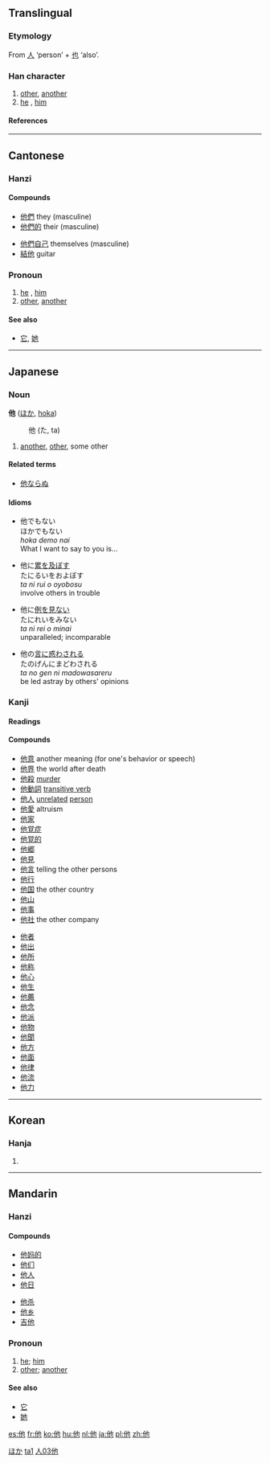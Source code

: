 {{zh-hanzi|{{zh-lookup|他}}}}
==Translingual==
{{stroke order|type=animate}}

===Etymology===
From [[人]] ‘person’ + [[也]] ‘also’.

===Han character===
{{Han char|rn=9|rad=人|as=03|sn=5|four=2421<sub>2</sub>|canj=人心木 (OPD)}}

# [[other]], [[another]]
# [[he]] , [[him]]

====References====
{{Han ref|kx=0092.090|dkj=00370|dj=0195.120|hdz=10115.060|uh=4ED6|ud=20182|bh=A54C|bd=42316}}

----

==Cantonese==

===Hanzi===
{{yue-hanzi|jyut=taa1|y=ta1}}

====Compounds====
{{top2}}
* [[他們]] they (masculine)
* [[他們的]] their (masculine)
{{mid2}}
* [[他們自己]] themselves (masculine)
* [[結他]] guitar
{{bottom}}

===Pronoun===
{{infl|yue|pronoun|sc=Hani}}{{zh-attention|needs inflection template}}

# [[he]] , [[him]]
# [[other]], [[another]]

====See also====
* [[它]], [[她]]

----

==Japanese==

===Noun===
'''他''' ([[ほか]], [[hoka]])
: 他 (た, ta)

# [[another]], [[other]], some other

====Related terms====
* [[他ならぬ]]

====Idioms====
* 他でもない<br>ほかでもない<br>''hoka demo nai''<br>What I want to say to you is...

* 他に[[累]]を[[及ぼす]]<br>たにるいをおよぼす<br>''ta ni rui o oyobosu''<br>involve others in trouble

* 他に[[例]]を[[見る|見ない]]<br>たにれいをみない<br>''ta ni rei o minai''<br>unparalleled; incomparable

* 他の[[言]]に[[惑う|惑わされる]]<br>たのげんにまどわされる<br>''ta no gen ni madowasareru''<br>be led astray by others' opinions

===Kanji===
{{ja-kanji|grade=3|rs=人03}}

====Readings====
{{ja-readings|on=[[た]] ([[ta]])|kun=[[ほか]] ([[hoka]])}}

====Compounds====
{{top2}}
* [[他意]] another meaning (for one's behavior or speech)
* [[他界]] the world after death
* [[他殺]] [[murder]]
* [[他動詞]] [[transitive verb]]
* [[他人]] [[unrelated]] [[person]]
* [[他愛]] altruism
* [[他家]]
* [[他覚症]]
* [[他覚的]]
* [[他郷]]
* [[他見]]
* [[他言]] telling the other persons
* [[他行]]
* [[他国]] the other country
* [[他山]]
* [[他事]]
* [[他社]] the other company
{{mid2}}
* [[他者]]
* [[他出]]
* [[他所]]
* [[他称]]
* [[他心]]
* [[他生]]
* [[他薦]]
* [[他念]]
* [[他派]]
* [[他物]]
* [[他聞]]
* [[他方]]
* [[他面]]
* [[他律]]
* [[他流]]
* [[他力]]
{{bottom}}

[[Category:Japanese nouns|ほか]]

----

==Korean==

===Hanja===
{{ko-hanja|hangeul=[[타]]|rv=ta|mr=t'a}}

# {{defn|Korean}}

----

==Mandarin==

===Hanzi===
{{cmn-hanzi|pin=tā|wg=t'a<sup>1</sup>}}

====Compounds====
{{top2}}
* [[他妈的]]
* [[他们]]
* [[他人]]
* [[他日]]
{{mid2}}
* [[他杀]]
* [[他乡]]
* [[吉他]]
{{bottom}}

===Pronoun===
{{cmn-pronoun|ts|pin=tā|pint=ta1|rs=人03}}

# [[he]]; [[him]]
# [[other]]; [[another]]

====See also====
* [[它]]
* [[她]]


[[Category:zh-cn:Beginning Mandarin|ta1]]
[[Category:zh-tw:Beginning Mandarin|人03他]]

[[es:他]]
[[fr:他]]
[[ko:他]]
[[hu:他]]
[[nl:他]]
[[ja:他]]
[[pl:他]]
[[zh:他]]